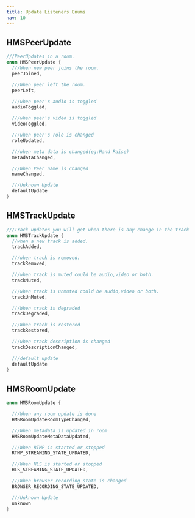 ```yaml
---
title: Update Listeners Enums
nav: 10
---
```


## HMSPeerUpdate

```dart
///PeerUpdates in a room.
enum HMSPeerUpdate {
  ///When new peer joins the room.
  peerJoined,

  ///When peer left the room.
  peerLeft,

  ///when peer's audio is toggled
  audioToggled,

  ///when peer's video is toggled
  videoToggled,

  ///when peer's role is changed
  roleUpdated,

  ///when meta data is changed(eg:Hand Raise)
  metadataChanged,

  ///When Peer name is changed
  nameChanged,

  ///Unknown Update
  defaultUpdate
}
```

## HMSTrackUpdate

```dart
///Track updates you will get when there is any change in the track
enum HMSTrackUpdate {
  //when a new track is added.
  trackAdded,

  ///when track is removed.
  trackRemoved,

  ///when track is muted could be audio,video or both.
  trackMuted,

  ///when track is unmuted could be audio,video or both.
  trackUnMuted,

  ///When track is degraded
  trackDegraded,

  ///When track is restored
  trackRestored,

  ///when track description is changed
  trackDescriptionChanged,

  ///default update
  defaultUpdate
}
```


## HMSRoomUpdate

```dart
enum HMSRoomUpdate {

  ///When any room update is done
  HMSRoomUpdateRoomTypeChanged,

  ///When metadata is updated in room
  HMSRoomUpdateMetaDataUpdated,

  ///When RTMP is started or stopped
  RTMP_STREAMING_STATE_UPDATED,

  ///When HLS is started or stopped
  HLS_STREAMING_STATE_UPDATED,

  ///When browser recording state is changed
  BROWSER_RECORDING_STATE_UPDATED,

  ///Unknown Update
  unknown
}
```
